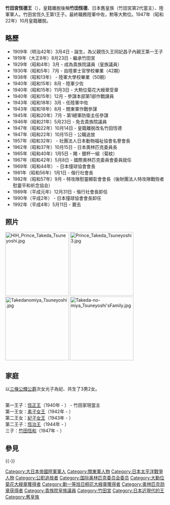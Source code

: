 {{Multiple issues|
{{Expand language|1=ja|time=2020-11-24T03:08:04+00:00}}
{{Unreferenced|time=2020-11-24T03:08:04+00:00}}
}}
{{東亞男性歷史人物
|名稱= 竹田宮恆德王
|身份=
|國家= [[大日本帝國|大日本帝國]]→[[日本國|日本國]]
|時代= [[明治時代|明治]]、[[大正時代|大正]]、[[昭和時代|昭和]]、[[平成時代|平成]]
|主君 =
|屆數 =
|最高職務 = 陸軍軍人（陸軍中佐）、纖維會社經營、日本奧林匹克委員會委員長、國際奧林匹克委員會理事、國際奧林匹克委員會名譽委員、日本馬術連盟會長、日本滑冰聯盟會長、日本體育協會專務理事　
|前任 = 
|繼任 = 
|圖片名稱= PrinceTakedaTsunenori.jpg
|圖片大小= 200px
|圖片說明= 竹田宮恆德王
|姓 =無→竹田
|名 =恆德
|姓名 =
|封爵 =王→無，皇籍離脫
|封號 =
|位階 =
|御稱號 =
|宮號1 =[[竹田宮|竹田宮]]
|法號 =
|院號 =
|其他名號 =
|出生日期= {{birth date|1909|3|5}}<br>[[明治|明治]]四十二年3月5日
|出生地點= [[東京府|東京府]]（今[[東京都|東京都]]）
|婚年 =
|逝世日期= {{Death date and age|1992|5|11|1909|3|4}}<br>[[平成|平成]]四年5月11日
|逝世地點= 
|墓葬=
|祠廟 =
|父親=[[竹田宮恆久王|竹田宮恆久王]]
|母親=[[恆久王妃昌子內親王|恆久王妃昌子內親王]]
|養父=
|正室=[[恆德王妃光子|恆德王妃光子]]（三條光子）
|側室=
|正室之父 
|同胞兄弟=
|同胞姊妹=
|庶兄弟=
|庶姊妹=
|嫡子= [[竹田宮恆正王|恆正王]]、恆治王
恆和
|庶子= 
|庶女= 
|其他親屬 =
|經歷 = 
|著作 =
|注釋 =
}}

'''竹田宮恆德王'''（{{bd|1909年|（明治42年）3月4日|1992年|（平成4年）5月11日}}），皇籍離脫後稱'''竹田恆德'''、日本舊皇族（竹田宮第2代當主）、陸軍軍人。竹田宮恆久王第1王子。最終職務陸軍中佐，勲等大勲位。1947年（昭和22年）10月皇籍離脱。

==略歷==
*1909年（明治42年）3月4日 - 誕生，為父親恆久王同妃昌子內親王第一王子
*1919年（大正8年）8月23日 - 繼承竹田宮
*1929年（昭和4年）3月 - 成為貴族院議員（皇族議員）
*1930年（昭和5年）7月 - 自陸軍士官學校畢業（42期）
*1938年（昭和13年） - 陸軍大學校畢業（50期）
*1940年（昭和15年）8月 - 陸軍少佐
*1940年（昭和15年）11月3日 - 大勲位菊花大綬章受章
*1940年（昭和15年）12月 - 參謀本部第1部作戰課員
*1943年（昭和18年）3月 - 任陸軍中佐
*1943年（昭和18年）8月 - 關東軍作戰參謀
*1945年（昭和20年）7月 - 第1總軍防衛主任參謀
*1946年（昭和21年）5月23日 - 免去貴族院議員
*1947年（昭和22年）10月14日 - 皇籍離脱改名竹田恆德
*1947年（昭和22年）10月15日 - 公職追放
*1957年（昭和32年） - 社團法人日本動物福祉協會名譽會長
*1962年（昭和37年）10月15日 - 日本奧林匹克委員長
*1965年（昭和40年）1月5日 - 賜・銀杯一組（菊紋）
*1967年（昭和42年）5月8日 - 國際奧林匹克委員會委員就任
*1969年（昭和44年） - 日本撞球協會會長
*1981年（昭和56年）1月1日 - 偕行社會長
*1982年（昭和57年）9月 - 特攻隊慰靈顯彰會會長（後財團法人特攻隊戰歿者慰靈平和祈念協会）
*1989年（平成元年）12月31日 - 偕行社會長卸任
*1990年（平成2年） - 日本撞球協會會長卸任
*1992年（平成4年）5月11日 - 薨去
==照片==
[[Image:HIH_Prince_Takeda_Tsuneyoshi.jpg|200px]]
[[Image:Prince_Takeda_Tsuneyoshi3.jpg|200px]]
[[Image:Takedanomiya_Tsuneyoshi.jpg|200px]]
[[Image:Takeda-no-miya_Tsuneyoshi'sFamily.jpg|200px]]
==家庭==
以[[三條公輝|三條公輝]][[公爵|公爵]]次女光子為妃、共生了3男2女。

<br>第一王子：[[竹田宮恆正王|恆正王]]（1940年 - ） - 竹田家現當主
<br>第一王女：[[素子女王|素子女王]]（1942年 - ）
<br>第二王女：[[紀子女王|紀子女王]]（1943年 - ）
<br>第二王子：[[竹田宮恆治王|恆治王]]（1944年 - ）
<br>三子：[[竹田恆和|竹田恆和]]（1947年 - ）

==參見==
{{-}}
{{start box}}
{{s-hou|[[王_（日本)|王]]→皇籍離脫}}
{{s-before|父[[竹田宮恆久王|恆久王]]}}
{{s-title|[[竹田宮|竹田宮]]當主(二代)<br>1919-1992}}
{{s-after|長子[[竹田宮恆正王|竹田恆正]]}}

{{DEFAULTSORT:Takeda-no-miya Tsuneyoshi-ō}}
[[Category:大日本帝國陸軍軍人|Category:大日本帝國陸軍軍人]]
[[Category:關東軍人物|Category:關東軍人物]]
[[Category:日本太平洋戰爭人物|Category:日本太平洋戰爭人物]]
[[Category:公职追放者|Category:公职追放者]]
[[Category:国际奥林匹克委员会委员|Category:国际奥林匹克委员会委员]]
[[Category:大勳位菊花大綬章獲得者|Category:大勳位菊花大綬章獲得者]]
[[Category:勳一等旭日桐花大綬章獲得者|Category:勳一等旭日桐花大綬章獲得者]]
[[Category:奥林匹克勋章获得者|Category:奥林匹克勋章获得者]]
[[Category:貴族院皇族議員|Category:貴族院皇族議員]]
[[Category:竹田宮|Category:竹田宮]]
[[Category:日本近現代的王|Category:日本近現代的王]]
[[Category:舊皇族|Category:舊皇族]]